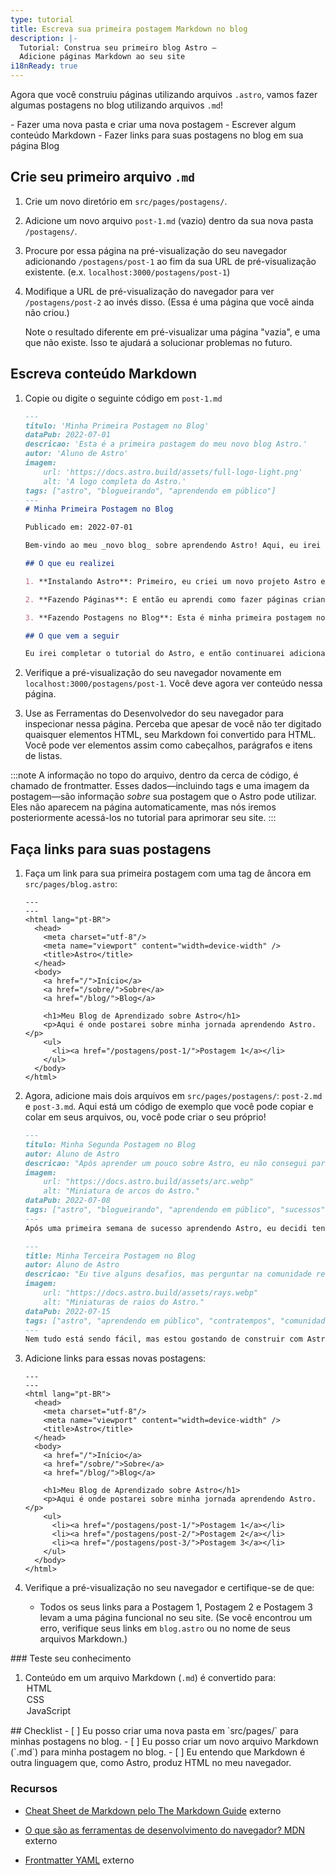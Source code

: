 ```yaml
---
type: tutorial
title: Escreva sua primeira postagem Markdown no blog
description: |-
  Tutorial: Construa seu primeiro blog Astro —
  Adicione páginas Markdown ao seu site
i18nReady: true
---
```



Agora que você construiu páginas utilizando arquivos `.astro`, vamos fazer algumas postagens no blog utilizando arquivos `.md`!

<PreCheck>
  - Fazer uma nova pasta e criar uma nova postagem
  - Escrever algum conteúdo Markdown
  - Fazer links para suas postagens no blog em sua página Blog
</PreCheck>

## Crie seu primeiro arquivo `.md`

1. Crie um novo diretório em `src/pages/postagens/`. 

2. Adicione um novo arquivo `post-1.md` (vazio) dentro da sua nova pasta `/postagens/`.

3. Procure por essa página na pré-visualização do seu navegador adicionando `/postagens/post-1` ao fim da sua URL de pré-visualização existente. (e.x. `localhost:3000/postagens/post-1`)

4. Modifique a URL de pré-visualização do navegador para ver `/postagens/post-2` ao invés disso. (Essa é uma página que você ainda não criou.) 

    Note o resultado diferente em pré-visualizar uma página "vazia", e uma que não existe. Isso te ajudará a solucionar problemas no futuro.

## Escreva conteúdo Markdown

1. Copie ou digite o seguinte código em `post-1.md`

    ```markdown title="src/pages/postagens/post-1.md"
    ---
    titulo: 'Minha Primeira Postagem no Blog'
    dataPub: 2022-07-01
    descricao: 'Esta é a primeira postagem do meu novo blog Astro.'
    autor: 'Aluno de Astro'
    imagem:
        url: 'https://docs.astro.build/assets/full-logo-light.png' 
        alt: 'A logo completa do Astro.'
    tags: ["astro", "blogueirando", "aprendendo em público"]
    ---
    # Minha Primeira Postagem no Blog

    Publicado em: 2022-07-01

    Bem-vindo ao meu _novo blog_ sobre aprendendo Astro! Aqui, eu irei compartilhar minha jornada de aprendizado enquanto eu construo um novo website.

    ## O que eu realizei

    1. **Instalando Astro**: Primeiro, eu criei um novo projeto Astro e configurei minhas contas online.

    2. **Fazendo Páginas**: E então eu aprendi como fazer páginas criando novos arquivos `.astro` e os colocando na pasta `src/pages/`.

    3. **Fazendo Postagens no Blog**: Esta é minha primeira postagem no blog! Eu agroa tenho páginas Astro e postagens em Markdown!

    ## O que vem a seguir

    Eu irei completar o tutorial do Astro, e então continuarei adicionando mais postagens. Olhe por aqui para o que vem a frente.
    ```

2. Verifique a pré-visualização do seu navegador novamente em `localhost:3000/postagens/post-1`. Você deve agora ver conteúdo nessa página.

3. Use as Ferramentas do Desenvolvedor do seu navegador para inspecionar nessa página. Perceba que apesar de você não ter digitado quaisquer elementos HTML, seu Markdown foi convertido para HTML. Você pode ver elementos assim como cabeçalhos, parágrafos e itens de listas.

:::note
A informação no topo do arquivo, dentro da cerca de código, é chamado de frontmatter. Esses dados—incluindo tags e uma imagem da postagem—são informação *sobre* sua postagem que o Astro pode utilizar. Eles não aparecem na página automaticamente, mas nós iremos posteriormente acessá-los no tutorial para aprimorar seu site. 
:::

## Faça links para suas postagens

1. Faça um link para sua primeira postagem com uma tag de âncora em `src/pages/blog.astro`:
    ```astro title="src/pages/blog.astro" ins={16-18}
    ---
    ---
    <html lang="pt-BR">
      <head>
        <meta charset="utf-8"/>
        <meta name="viewport" content="width=device-width" />
        <title>Astro</title>
      </head>
      <body>
        <a href="/">Início</a>
        <a href="/sobre/">Sobre</a>
        <a href="/blog/">Blog</a>

        <h1>Meu Blog de Aprendizado sobre Astro</h1>
        <p>Aqui é onde postarei sobre minha jornada aprendendo Astro.</p>
        <ul>
          <li><a href="/postagens/post-1/">Postagem 1</a></li>
        </ul>
      </body>
    </html>
    ```

2. Agora, adicione mais dois arquivos em `src/pages/postagens/`: `post-2.md` e `post-3.md`. Aqui está um código de exemplo que você pode copiar e colar em seus arquivos, ou, você pode criar o seu próprio!

    ```md title="src/pages/postagens/post-2.md"
    ---
    titulo: Minha Segunda Postagem no Blog
    autor: Aluno de Astro
    descricao: "Após aprender um pouco sobre Astro, eu não consegui parar!"
    imagem: 
        url: "https://docs.astro.build/assets/arc.webp"
        alt: "Miniatura de arcos do Astro."
    dataPub: 2022-07-08
    tags: ["astro", "blogueirando", "aprendendo em público", "sucessos"]
    ---
    Após uma primeira semana de sucesso aprendendo Astro, eu decidi tentar um pouco mais. Eu escrevi e importei um pequeno componente da memória!
    ```

    ```md title="src/pages/postagens/post-3.md"
    ---
    title: Minha Terceira Postagem no Blog
    autor: Aluno de Astro
    descricao: "Eu tive alguns desafios, mas perguntar na comunidade realmente me ajudou!"
    imagem: 
        url: "https://docs.astro.build/assets/rays.webp"
        alt: "Miniaturas de raios do Astro."
    dataPub: 2022-07-15
    tags: ["astro", "aprendendo em público", "contratempos", "comunidade"]
    ---
    Nem tudo está sendo fácil, mas estou gostando de construir com Astro. E a [comunidade no Discord](https://astro.build/chat) é realmente amigável e cooperativa!
    ```

3. Adicione links para essas novas postagens:

    ```astro title="src/pages/blog.astro" ins={18-19}
    ---
    ---
    <html lang="pt-BR">
      <head>
        <meta charset="utf-8"/>
        <meta name="viewport" content="width=device-width" />
        <title>Astro</title>
      </head>
      <body>
        <a href="/">Início</a>
        <a href="/sobre/">Sobre</a>
        <a href="/blog/">Blog</a>

        <h1>Meu Blog de Aprendizado sobre Astro</h1>
        <p>Aqui é onde postarei sobre minha jornada aprendendo Astro.</p>
        <ul>
          <li><a href="/postagens/post-1/">Postagem 1</a></li>
          <li><a href="/postagens/post-2/">Postagem 2</a></li>
          <li><a href="/postagens/post-3/">Postagem 3</a></li>
        </ul>
      </body>
    </html>
    ```

4. Verifique a pré-visualização no seu navegador e certifique-se de que:

    - Todos os seus links para a Postagem 1, Postagem 2 e Postagem 3 levam a uma página funcional no seu site. (Se você encontrou um erro, verifique seus links em `blog.astro` ou no nome de seus arquivos Markdown.)



<Box icon="question-mark">
### Teste seu conhecimento

1. Conteúdo em um arquivo Markdown (`.md`) é convertido para:
    <MultipleChoice>
        <Option isCorrect>HTML</Option>
        <Option>CSS</Option>
        <Option>JavaScript</Option>
    </MultipleChoice>
</Box>

<Box icon="check-list">
## Checklist

<Checklist>
- [ ] Eu posso criar uma nova pasta em `src/pages/` para minhas postagens no blog.
- [ ] Eu posso criar um novo arquivo Markdown (`.md`) para minha postagem no blog.
- [ ] Eu entendo que Markdown é outra linguagem que, como Astro, produz HTML no meu navegador.
</Checklist>
</Box>

### Recursos

- [Cheat Sheet de Markdown pelo The Markdown Guide](https://www.markdownguide.org/cheat-sheet/)  <Badge>externo</Badge>

- [O que são as ferramentas de desenvolvimento do navegador? MDN](https://developer.mozilla.org/pt-BR/docs/Learn/Common_questions/Tools_and_setup/What_are_browser_developer_tools)  <Badge>externo</Badge>

- [Frontmatter YAML](https://assemble.io/docs/YAML-front-matter.html)  <Badge>externo</Badge>

